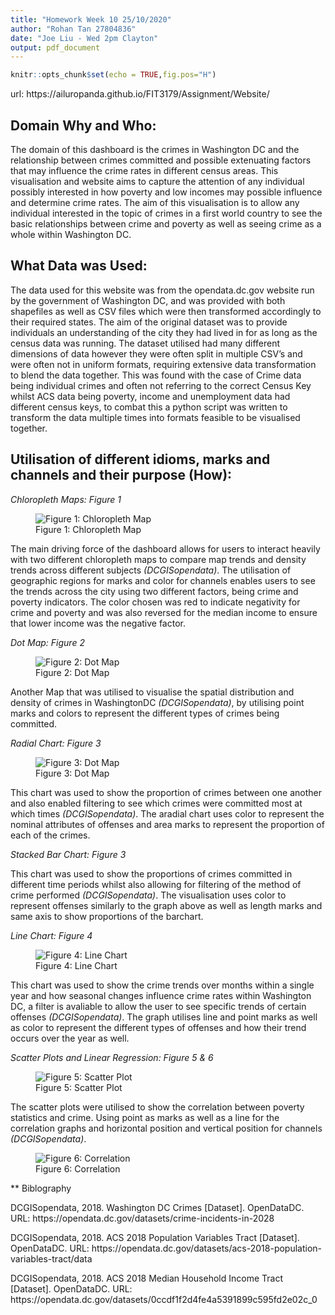 ```yaml
---
title: "Homework Week 10 25/10/2020"
author: "Rohan Tan 27804836"
date: "Joe Liu - Wed 2pm Clayton"
output: pdf_document
---
```


```r
knitr::opts_chunk$set(echo = TRUE,fig.pos="H")
```
url: https://ailuropanda.github.io/FIT3179/Assignment/Website/


## Domain Why and Who:

The domain of this dashboard is the crimes in Washington DC and the relationship between crimes committed and possible extenuating factors that may influence the crime rates in different census areas. This visualisation and website aims to capture the attention of any individual possibly interested in how poverty and low incomes may possible influence and determine crime rates. The aim of this visualisation is to allow any individual interested in the topic of crimes in a first world country to see the basic relationships between crime and poverty as well as seeing crime as a whole within Washington DC.

##  What Data was Used:

The data used for this website was from the opendata.dc.gov website run by the government of Washington DC, and was provided with both shapefiles as well as CSV files which were then transformed accordingly to their required states. The aim of the original dataset was to provide individuals an understanding of the city they had lived in for as long as the census data was running. The dataset utilised had many different dimensions of data however they were often split in multiple CSV's and were often not in uniform formats, requiring extensive data transformation to blend the data together. This was found with the case of Crime data being individual crimes and often not referring to the correct Census Key whilst ACS data being poverty, income and unemployment data had different census keys, to combat this a python script was written to transform the data multiple times into formats feasible to be visualised together. 

## Utilisation of different idioms, marks and channels and their purpose (How):

*Chloropleth Maps: Figure 1*

![Figure 1: Chloropleth Map](C:\Users\Rohan\Desktop\FIT3179 ASM 2\FIT3179\Assignment\Screenshots\Chloropleth.PNG)

The main driving force of the dashboard allows for users to interact heavily with two different chloropleth maps to compare map trends and density trends across different subjects *(DCGISopendata)*. The utilisation of geographic regions for marks and color for channels enables users to see the trends across the city using two different factors, being crime and poverty indicators. The color chosen was red to indicate negativity for crime and poverty and was also reversed for the median income to ensure that lower income was the negative factor.

*Dot Map: Figure 2*


![Figure 2: Dot Map](C:\Users\Rohan\Desktop\FIT3179 ASM 2\FIT3179\Assignment\Screenshots\Dotmap.PNG)

Another Map that was utilised to visualise the spatial distribution and density of crimes in WashingtonDC *(DCGISopendata)*, by utilising point marks and colors to represent the different types of crimes being committed.

*Radial Chart: Figure 3*

![Figure 3: Dot Map](C:\Users\Rohan\Desktop\FIT3179 ASM 2\FIT3179\Assignment\Screenshots\RadialChart and Barchart.PNG)

This chart was used to show the proportion of crimes between one another and also enabled filtering to see which crimes were committed most at which times *(DCGISopendata)*. The aradial chart uses color to represent the nominal attributes of offenses and area marks to represent the proportion of each of the crimes.

*Stacked Bar Chart: Figure 3*



This chart was used to show the proportions of crimes committed in different time periods whilst also allowing for filtering of the method of crime performed *(DCGISopendata)*. The visualisation uses color to represent offenses similarly to the graph above as well as length marks and same axis to show proportions of the barchart.

*Line Chart: Figure 4*

![Figure 4: Line Chart](C:\Users\Rohan\Desktop\FIT3179 ASM 2\FIT3179\Assignment\Screenshots\LineChart.PNG)

This chart was used to show the crime trends over months within a single year and how seasonal changes influence crime rates within Washington DC, a filter is avaliable to allow the user to see specific trends of certain offenses *(DCGISopendata)*. The graph utilises line and point marks as well as color to represent the different types of offenses and how their trend occurs over the year as well. 

*Scatter Plots and Linear Regression: Figure 5 & 6*

![Figure 5: Scatter Plot](C:\Users\Rohan\Desktop\FIT3179 ASM 2\FIT3179\Assignment\Screenshots\Scatterplots.PNG)

The scatter plots were utilised to show the correlation between poverty statistics and crime. Using point as marks as well as a line for the correlation graphs and horizontal position and vertical position for channels *(DCGISopendata)*.










![Figure 6: Correlation](C:\Users\Rohan\Desktop\FIT3179 ASM 2\FIT3179\Assignment\Screenshots\Correlations.PNG)







































** Biblography

DCGISopendata, 2018. Washington DC Crimes [Dataset]. OpenDataDC. URL: https://opendata.dc.gov/datasets/crime-incidents-in-2028

DCGISopendata, 2018. ACS 2018 Population Variables Tract [Dataset]. OpenDataDC. URL: https://opendata.dc.gov/datasets/acs-2018-population-variables-tract/data

DCGISopendata, 2018. ACS 2018 Median Household Income Tract [Dataset]. OpenDataDC. URL: https://opendata.dc.gov/datasets/0ccdf1f2d4fe4a5391899c595fd2e02c_0


  
 